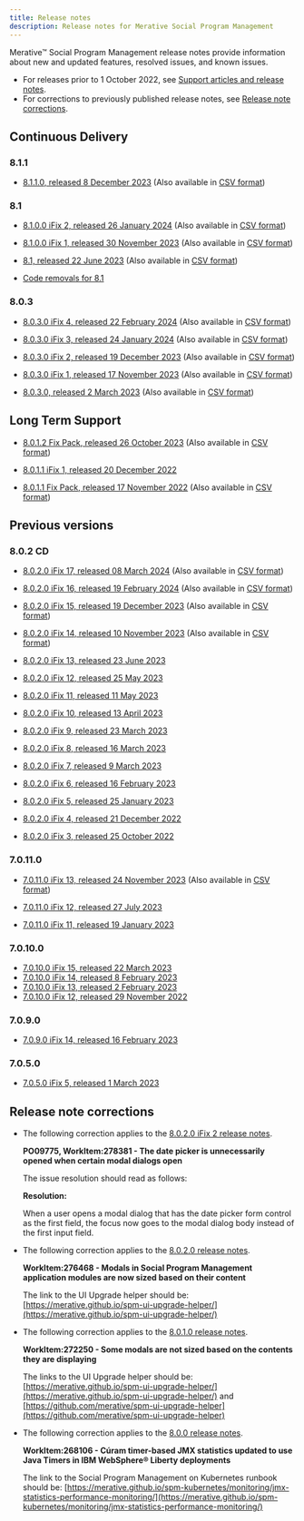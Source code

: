 ```yaml
---
title: Release notes
description: Release notes for Merative Social Program Management
---
```


Merative™ Social Program Management release notes provide information about new and updated features, resolved issues, and known issues.

- For releases prior to 1 October 2022, see [Support articles and release notes](https://www.merative.com/support/spm/support-articles).
- For corrections to previously published release notes, see [Release note corrections](#release-note-corrections).

## Continuous Delivery


### 8.1.1

- [8.1.1.0, released 8 December 2023](/pdf/releasenotes/curam811.pdf) (Also available in [CSV format](/csv/ReleaseNotes_8.1.1.0.csv))

### 8.1

- [8.1.0.0 iFix 2, released 26 January 2024](/pdf/releasenotes/curam8100iFix2.pdf)  (Also available in [CSV format](/csv/ReleaseNotes_8.1.0.0_iFix2.csv))

- [8.1.0.0 iFix 1, released 30 November 2023](/pdf/releasenotes/curam8100iFix1.pdf)  (Also available in [CSV format](/csv/ReleaseNotes_8.1.0.0_iFix1.csv))

- [8.1, released 22 June 2023](/pdf/releasenotes/spm8100.pdf) (Also available in [CSV format](/csv/ReleaseNotes_8.1.0.0.csv))

- [Code removals for 8.1](/pdf/releasenotes/SPM_CodeRemovals_810.pdf)

### 8.0.3

- [8.0.3.0 iFix 4, released 22 February 2024](/pdf/releasenotes/curam8030iFix4.pdf) (Also available in [CSV format](/csv/ReleaseNotes_8.0.3.0_iFix4.csv))

- [8.0.3.0 iFix 3, released 24 January 2024](/pdf/releasenotes/curam8030iFix3.pdf) (Also available in [CSV format](/csv/ReleaseNotes_8.0.3.0_iFix3.csv))

- [8.0.3.0 iFix 2, released 19 December 2023](/pdf/releasenotes/curam8030iFix2.pdf) (Also available in [CSV format](/csv/ReleaseNotes_8.0.3.0_iFix2.csv))

- [8.0.3.0 iFix 1, released 17 November 2023](/pdf/releasenotes/curam8030iFix1.pdf) (Also available in [CSV format](/csv/ReleaseNotes_8.0.3.0_iFix1.csv))

- [8.0.3.0, released 2 March 2023](/pdf/releasenotes/spm8030.pdf) (Also available in [CSV format](/csv/ReleaseNotes_8.0.3.0.csv))

## Long Term Support

- [8.0.1.2 Fix Pack, released 26 October 2023](/pdf/releasenotes/curam8012.pdf) (Also available in [CSV format](/csv/ReleaseNotes_8.0.1.2.csv))

- [8.0.1.1 iFix 1, released 20 December 2022](/pdf/releasenotes/spm8011iFix1.pdf)

- [8.0.1.1 Fix Pack, released 17 November 2022](/pdf/releasenotes/spm8011.pdf) (Also available in [CSV format](/csv/ReleaseNotes_8.0.1.1.csv))

<!--- [8.0.1.1 iFix 1, Released 20 December 2022 (HTML-TEST)](/8011_iFix1.html)-->

## Previous versions

### 8.0.2 CD

- [8.0.2.0 iFix 17, released 08 March 2024](/pdf/releasenotes/curam8020iFix17.pdf) (Also available in [CSV format](/csv/ReleaseNotes_8.0.2.0_iFix17.csv))

- [8.0.2.0 iFix 16, released 19 February 2024](/pdf/releasenotes/curam8020iFix16.pdf) (Also available in [CSV format](/csv/ReleaseNotes_8.0.2.0_iFix16.csv))

- [8.0.2.0 iFix 15, released 19 December 2023](/pdf/releasenotes/curam8020iFix15.pdf) (Also available in [CSV format](/csv/ReleaseNotes_8.0.2.0_iFix15.csv))

- [8.0.2.0 iFix 14, released 10 November 2023](/pdf/releasenotes/curam8020iFix14.pdf) (Also available in [CSV format](/csv/ReleaseNotes_8.0.2.0_iFix14.csv))

- [8.0.2.0 iFix 13, released 23 June 2023](/pdf/releasenotes/spm8020iFix13.pdf)

- [8.0.2.0 iFix 12, released 25 May 2023](/pdf/releasenotes/spm8020iFix12.pdf)

- [8.0.2.0 iFix 11, released 11 May 2023](/pdf/releasenotes/spm8020iFix11.pdf)

- [8.0.2.0 iFix 10, released 13 April 2023](/pdf/releasenotes/spm8020iFix10.pdf)

- [8.0.2.0 iFix 9, released 23 March 2023](/pdf/releasenotes/spm8020iFix9.pdf)

- [8.0.2.0 iFix 8, released 16 March 2023](/pdf/releasenotes/spm8020iFix8.pdf)

- [8.0.2.0 iFix 7, released 9 March 2023](/pdf/releasenotes/spm8020iFix7.pdf)

- [8.0.2.0 iFix 6, released 16 February 2023](/pdf/releasenotes/spm8020iFix6.pdf)

- [8.0.2.0 iFix 5, released 25 January 2023](/pdf/releasenotes/spm8020iFix5.pdf)

- [8.0.2.0 iFix 4, released 21 December 2022](/pdf/releasenotes/spm8020iFix4.pdf)

- [8.0.2.0 iFix 3, released 25 October 2022](/pdf/releasenotes/spm8020ifix3.pdf)

### 7.0.11.0


- [7.0.11.0 iFix 13, released 24 November 2023](/pdf/releasenotes/curam70110iFix13.pdf) (Also available in [CSV format](/csv/ReleaseNotes_7.0.11.0_iFix13.csv))

- [7.0.11.0 iFix 12, released 27 July 2023](/pdf/releasenotes/spm70110ifix12.pdf)

- [7.0.11.0 iFix 11, released 19 January 2023](/pdf/releasenotes/spm70110ifix11.pdf)


### 7.0.10.0

- [7.0.10.0 iFix 15, released 22 March 2023](/pdf/releasenotes/spm70100ifix15.pdf)
- [7.0.10.0 iFix 14, released 8 February 2023](/pdf/releasenotes/spm70100ifix14.pdf)
- [7.0.10.0 iFix 13, released 2 February 2023](/pdf/releasenotes/spm70100ifix13.pdf)
- [7.0.10.0 iFix 12, released 29 November 2022](/pdf/releasenotes/spm70100ifix12.pdf)

### 7.0.9.0

- [7.0.9.0 iFix 14, released 16 February 2023](/pdf/releasenotes/spm7090ifix14.pdf)

### 7.0.5.0

- [7.0.5.0 iFix 5, released 1 March 2023](/pdf/releasenotes/spm7050ifix5.pdf)

## Release note corrections

- The following correction applies to the [8.0.2.0 iFix 2 release notes](https://www.ibm.com/support/pages/node/6614713).

  **PO09775, WorkItem:278381 - The date picker is unnecessarily opened when certain modal dialogs open**

  The issue resolution should read as follows:

    **Resolution:**

    When a user opens a modal dialog that has the date picker form control as the first field, the focus now goes to the modal dialog body instead of the first input field.

- The following correction applies to the [8.0.2.0 release notes](https://www.ibm.com/support/pages/node/6583491).

  **WorkItem:276468 - Modals in Social Program Management application modules are now sized based on their content**

  The link to the UI Upgrade helper should be: [https://merative.github.io/spm-ui-upgrade-helper/](https://merative.github.io/spm-ui-upgrade-helper/)

- The following correction applies to the [8.0.1.0 release notes](https://www.ibm.com/support/pages/node/6516652).

  **WorkItem:272250 - Some modals are not sized based on the contents they are displaying**

  The links to the UI Upgrade helper should be: [https://merative.github.io/spm-ui-upgrade-helper/](https://merative.github.io/spm-ui-upgrade-helper/) and [https://github.com/merative/spm-ui-upgrade-helper](https://github.com/merative/spm-ui-upgrade-helper)
  
- The following correction applies to the [8.0.0 release notes](https://www.ibm.com/support/pages/node/6471277).

  **WorkItem:268106 - Cúram timer-based JMX statistics updated to use Java Timers in IBM WebSphere® Liberty deployments**

  The link to the Social Program Management on Kubernetes runbook should be: [https://merative.github.io/spm-kubernetes/monitoring/jmx-statistics-performance-monitoring/](https://merative.github.io/spm-kubernetes/monitoring/jmx-statistics-performance-monitoring/)

<!--<Row className="resource-card-group">

<Column colMd={4} colLg={4} noGutterSm>
<ResourceCard
    title="8.0.2.0 iFix3"
    subTitle="Release"
    actionIcon="arrowRight"
    href="/spm/release-notes/releases/8010">

</ResourceCard>
</Column>
</Row>-->
